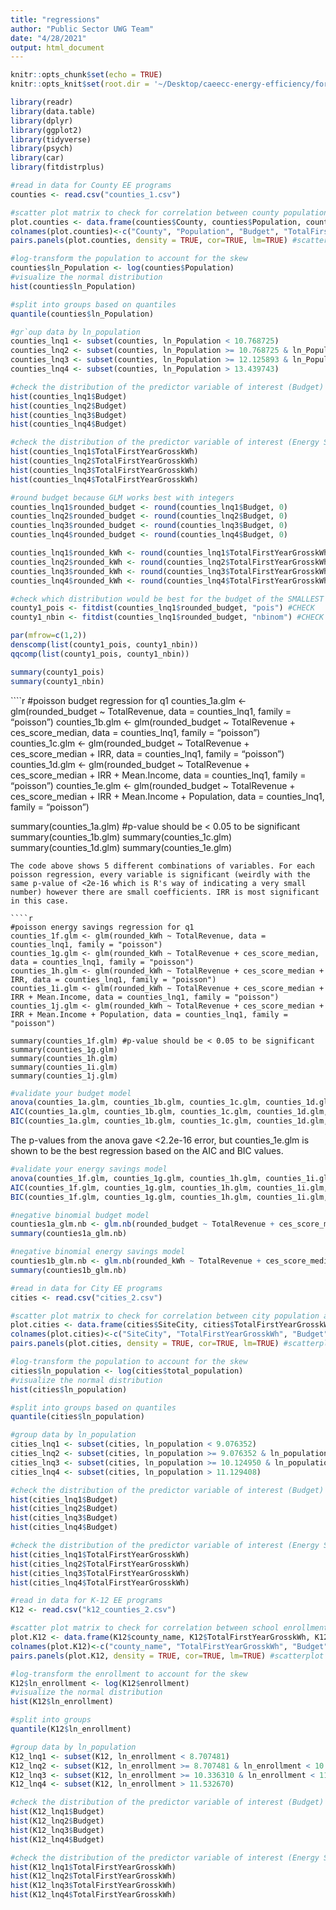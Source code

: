 ```yaml
---
title: "regressions"
author: "Public Sector UWG Team"
date: "4/28/2021"
output: html_document
---
```


```r
knitr::opts_chunk$set(echo = TRUE)
knitr::opts_knit$set(root.dir = '~/Desktop/caeecc-energy-efficiency/for github/data')
```

```r
library(readr)
library(data.table)
library(dplyr)
library(ggplot2)
library(tidyverse)
library(psych)
library(car)
library(fitdistrplus)
```

```r
#read in data for County EE programs 
counties <- read.csv("counties_1.csv")
```

```r
#scatter plot matrix to check for correlation between county population and investment/energy savings
plot.counties <- data.frame(counties$County, counties$Population, counties$Budget, counties$TotalFirstYearGrosskWh) #subset out these variables
colnames(plot.counties)<-c("County", "Population", "Budget", "TotalFirstYearGrosskWh") #change column names back to original
pairs.panels(plot.counties, density = TRUE, cor=TRUE, lm=TRUE) #scatterplot
```
```r
#log-transform the population to account for the skew
counties$ln_Population <- log(counties$Population)
#visualize the normal distribution
hist(counties$ln_Population)
```

```r
#split into groups based on quantiles
quantile(counties$ln_Population)

#gr`oup data by ln_population
counties_lnq1 <- subset(counties, ln_Population < 10.768725)
counties_lnq2 <- subset(counties, ln_Population >= 10.768725 & ln_Population < 12.125893)
counties_lnq3 <- subset(counties, ln_Population >= 12.125893 & ln_Population < 13.439743)
counties_lnq4 <- subset(counties, ln_Population > 13.439743)
```
```r
#check the distribution of the predictor variable of interest (Budget)
hist(counties_lnq1$Budget)
hist(counties_lnq2$Budget)
hist(counties_lnq3$Budget)
hist(counties_lnq4$Budget)
```
```r
#check the distribution of the predictor variable of interest (Energy Savings)
hist(counties_lnq1$TotalFirstYearGrosskWh)
hist(counties_lnq2$TotalFirstYearGrosskWh)
hist(counties_lnq3$TotalFirstYearGrosskWh)
hist(counties_lnq4$TotalFirstYearGrosskWh)
```
```r
#round budget because GLM works best with integers 
counties_lnq1$rounded_budget <- round(counties_lnq1$Budget, 0)
counties_lnq2$rounded_budget <- round(counties_lnq2$Budget, 0)
counties_lnq3$rounded_budget <- round(counties_lnq3$Budget, 0)
counties_lnq4$rounded_budget <- round(counties_lnq4$Budget, 0)

counties_lnq1$rounded_kWh <- round(counties_lnq1$TotalFirstYearGrosskWh, 0)
counties_lnq2$rounded_kWh <- round(counties_lnq2$TotalFirstYearGrosskWh, 0)
counties_lnq3$rounded_kWh <- round(counties_lnq3$TotalFirstYearGrosskWh, 0)
counties_lnq4$rounded_kWh <- round(counties_lnq4$TotalFirstYearGrosskWh, 0)
```

```r
#check which distribution would be best for the budget of the SMALLEST population group
county1_pois <- fitdist(counties_lnq1$rounded_budget, "pois") #CHECK
county1_nbin <- fitdist(counties_lnq1$rounded_budget, "nbinom") #CHECK

par(mfrow=c(1,2))
denscomp(list(county1_pois, county1_nbin))
qqcomp(list(county1_pois, county1_nbin))

summary(county1_pois)
summary(county1_nbin)
```

````r
#poisson budget regression for q1
counties_1a.glm <- glm(rounded_budget ~ TotalRevenue, data = counties_lnq1, family = "poisson")
counties_1b.glm <- glm(rounded_budget ~ TotalRevenue + ces_score_median, data = counties_lnq1, family = "poisson")
counties_1c.glm <- glm(rounded_budget ~ TotalRevenue + ces_score_median + IRR, data = counties_lnq1, family = "poisson")
counties_1d.glm <- glm(rounded_budget ~ TotalRevenue + ces_score_median + IRR + Mean.Income, data = counties_lnq1, family = "poisson")
counties_1e.glm <- glm(rounded_budget ~ TotalRevenue + ces_score_median + IRR + Mean.Income + Population, data = counties_lnq1, family = "poisson")

summary(counties_1a.glm) #p-value should be < 0.05 to be significant 
summary(counties_1b.glm)
summary(counties_1c.glm)
summary(counties_1d.glm)
summary(counties_1e.glm)
```
The code above shows 5 different combinations of variables. For each poisson regression, every variable is significant (weirdly with the same p-value of <2e-16 which is R's way of indicating a very small number) however there are small coefficients. IRR is most significant in this case. 

````r
#poisson energy savings regression for q1
counties_1f.glm <- glm(rounded_kWh ~ TotalRevenue, data = counties_lnq1, family = "poisson")
counties_1g.glm <- glm(rounded_kWh ~ TotalRevenue + ces_score_median, data = counties_lnq1, family = "poisson")
counties_1h.glm <- glm(rounded_kWh ~ TotalRevenue + ces_score_median + IRR, data = counties_lnq1, family = "poisson")
counties_1i.glm <- glm(rounded_kWh ~ TotalRevenue + ces_score_median + IRR + Mean.Income, data = counties_lnq1, family = "poisson")
counties_1j.glm <- glm(rounded_kWh ~ TotalRevenue + ces_score_median + IRR + Mean.Income + Population, data = counties_lnq1, family = "poisson")

summary(counties_1f.glm) #p-value should be < 0.05 to be significant 
summary(counties_1g.glm)
summary(counties_1h.glm)
summary(counties_1i.glm)
summary(counties_1j.glm)
```

```r
#validate your budget model
anova(counties_1a.glm, counties_1b.glm, counties_1c.glm, counties_1d.glm, counties_1e.glm, test="Chisq") #lower p-value means it explains the variance more which is best
AIC(counties_1a.glm, counties_1b.glm, counties_1c.glm, counties_1d.glm, counties_1e.glm) #the smaller the value the better
BIC(counties_1a.glm, counties_1b.glm, counties_1c.glm, counties_1d.glm, counties_1e.glm) #the smaller the value the better
```
The p-values from the anova gave <2.2e-16 error, but counties_1e.glm is shown to be the best regression based on the AIC and BIC values.

```r
#validate your energy savings model
anova(counties_1f.glm, counties_1g.glm, counties_1h.glm, counties_1i.glm, counties_1j.glm, test="Chisq") #lower p-value means it explains the variance more which is best
AIC(counties_1f.glm, counties_1g.glm, counties_1h.glm, counties_1i.glm, counties_1j.glm) #the smaller the value the better
BIC(counties_1f.glm, counties_1g.glm, counties_1h.glm, counties_1i.glm, counties_1j.glm) #the smaller the value the better
```

```r
#negative binomial budget model
counties1a_glm.nb <- glm.nb(rounded_budget ~ TotalRevenue + ces_score_median + IRR + Mean.Income + Population, data = counties_lnq1)
summary(counties1a_glm.nb)
```
```r
#negative binomial energy savings model
counties1b_glm.nb <- glm.nb(rounded_kWh ~ TotalRevenue + ces_score_median + IRR + Mean.Income + Population, data = counties_lnq1)
summary(counties1b_glm.nb)
```

```r
#read in data for City EE programs 
cities <- read.csv("cities_2.csv")
```

```r
#scatter plot matrix to check for correlation between city population and investment/energy savings
plot.cities <- data.frame(cities$SiteCity, cities$TotalFirstYearGrosskWh, cities$Budget, cities$total_population) #subset out these variables
colnames(plot.cities)<-c("SiteCity", "TotalFirstYearGrosskWh", "Budget", "total_population") #change column names back to original
pairs.panels(plot.cities, density = TRUE, cor=TRUE, lm=TRUE) #scatterplot
```

```r
#log-transform the population to account for the skew
cities$ln_population <- log(cities$total_population)
#visualize the normal distribution
hist(cities$ln_population)
```

```r
#split into groups based on quantiles
quantile(cities$ln_population)

#group data by ln_population
cities_lnq1 <- subset(cities, ln_population < 9.076352)
cities_lnq2 <- subset(cities, ln_population >= 9.076352 & ln_population < 10.124950)
cities_lnq3 <- subset(cities, ln_population >= 10.124950 & ln_population < 11.129408)
cities_lnq4 <- subset(cities, ln_population > 11.129408)
```

```r
#check the distribution of the predictor variable of interest (Budget)
hist(cities_lnq1$Budget)
hist(cities_lnq2$Budget)
hist(cities_lnq3$Budget)
hist(cities_lnq4$Budget)
```
```r
#check the distribution of the predictor variable of interest (Energy Savings)
hist(cities_lnq1$TotalFirstYearGrosskWh)
hist(cities_lnq2$TotalFirstYearGrosskWh)
hist(cities_lnq3$TotalFirstYearGrosskWh)
hist(cities_lnq4$TotalFirstYearGrosskWh)
```

```r
#read in data for K-12 EE programs 
K12 <- read.csv("k12_counties_2.csv")
```

```r
#scatter plot matrix to check for correlation between school enrollment and investment/energy savings
plot.K12 <- data.frame(K12$county_name, K12$TotalFirstYearGrosskWh, K12$Budget, K12$total_lcff_entitlement, K12$enrollment) #subset out these variables
colnames(plot.K12)<-c("county_name", "TotalFirstYearGrosskWh", "Budget", "total_lcff_entitlement", "enrollment") #change column names back to original
pairs.panels(plot.K12, density = TRUE, cor=TRUE, lm=TRUE) #scatterplot
```

```r
#log-transform the enrollment to account for the skew
K12$ln_enrollment <- log(K12$enrollment)
#visualize the normal distribution
hist(K12$ln_enrollment)
```

```r
#split into groups
quantile(K12$ln_enrollment)

#group data by ln_population
K12_lnq1 <- subset(K12, ln_enrollment < 8.707481)
K12_lnq2 <- subset(K12, ln_enrollment >= 8.707481 & ln_enrollment < 10.336310)
K12_lnq3 <- subset(K12, ln_enrollment >= 10.336310 & ln_enrollment < 11.532670)
K12_lnq4 <- subset(K12, ln_enrollment > 11.532670)
```

```r
#check the distribution of the predictor variable of interest (Budget)
hist(K12_lnq1$Budget)
hist(K12_lnq2$Budget)
hist(K12_lnq3$Budget)
hist(K12_lnq4$Budget)
```
```r
#check the distribution of the predictor variable of interest (Energy Savings)
hist(K12_lnq1$TotalFirstYearGrosskWh)
hist(K12_lnq2$TotalFirstYearGrosskWh)
hist(K12_lnq3$TotalFirstYearGrosskWh)
hist(K12_lnq4$TotalFirstYearGrosskWh)
```

